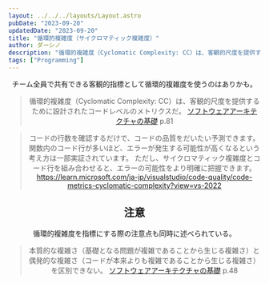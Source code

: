 ```yaml
---
layout: ../../../layouts/Layout.astro
pubDate: "2023-09-20"
updatedDate: "2023-09-20"
title: "循環的複雑度（サイクロマティック複雑度）"
author: ダーシノ
description: "循環的複雑度（Cyclomatic Complexity: CC）は、客観的尺度を提供するために設計されたコードレベルのメトリクスだ。"
tags: ["Programming"]
---
```



<Header {...frontmatter} />

チーム全員で共有できる客観的指標として循環的複雑度を使うのはありかも。

> 循環的複雑度（Cyclomatic Complexity: CC）は、客観的尺度を提供するために設計されたコードレベルのメトリクスだ。
> [ソフトウェアアーキテクチャの基礎](https://amzn.to/3zU8h39) p.81


> コードの行数を確認するだけで、コードの品質をだいたい予測できます。 関数内のコード行が多いほど、エラーが発生する可能性が高くなるという考え方は一部実証されています。 ただし、サイクロマティック複雑度とコード行を組み合わせると、エラーの可能性をより明確に把握できます。
> https://learn.microsoft.com/ja-jp/visualstudio/code-quality/code-metrics-cyclomatic-complexity?view=vs-2022


## 注意

循環的複雑度を指標にする際の注意点も同時に述べられている。

> 本質的な複雑さ（基礎となる問題が複雑であることから生じる複雑さ）と偶発的な複雑さ（コードが本来よりも複雑であることから生じる複雑さ）を区別できない。
> [ソフトウェアアーキテクチャの基礎](https://amzn.to/3zU8h39) p.48
